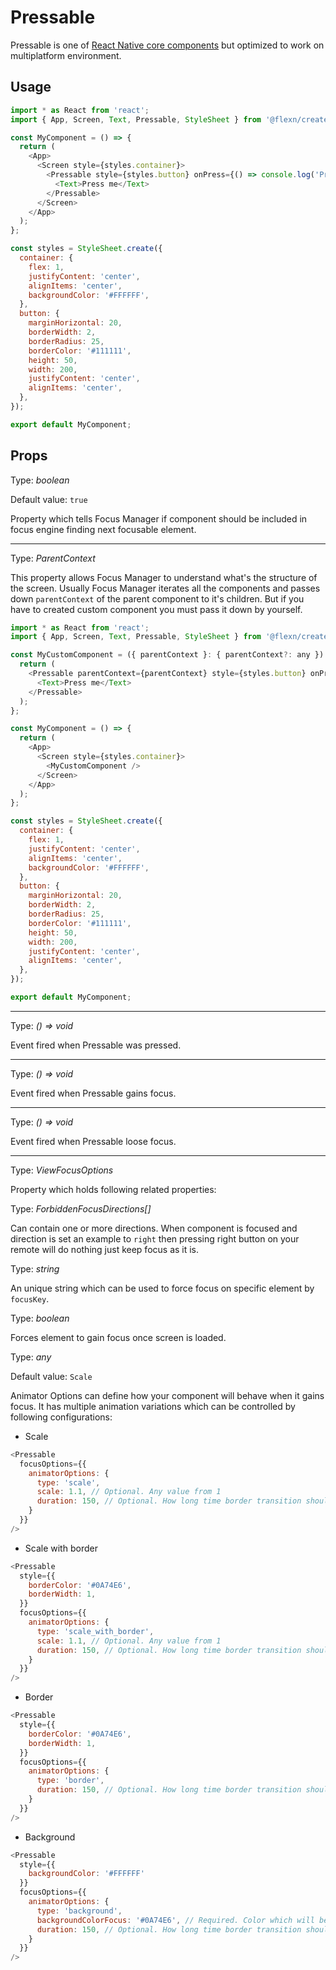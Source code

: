 
# Pressable

Pressable is one of [React Native core components](https://reactnative.dev/docs/pressable) but optimized to work on multiplatform environment. 

## Usage
```javascript
import * as React from 'react';
import { App, Screen, Text, Pressable, StyleSheet } from '@flexn/create';

const MyComponent = () => {
  return (
    <App>
      <Screen style={styles.container}>
        <Pressable style={styles.button} onPress={() => console.log('Pressed')}>
          <Text>Press me</Text>
        </Pressable>
      </Screen>
    </App>
  );
};

const styles = StyleSheet.create({
  container: {
    flex: 1,
    justifyContent: 'center',
    alignItems: 'center',
    backgroundColor: '#FFFFFF',
  },
  button: {
    marginHorizontal: 20,
    borderWidth: 2,
    borderRadius: 25,
    borderColor: '#111111',
    height: 50,
    width: 200,
    justifyContent: 'center',
    alignItems: 'center',
  },
});

export default MyComponent;
```

## Props

<Prop value="focus" /><Badge value="Android TV, Fire TV, Apple TV" platform /> 

Type: *boolean*

Default value: `true`

Property which tells Focus Manager if component should be included in focus engine finding next focusable element.

------------------------------------------------------------

<Prop value="parentContext" /><Badge required /><Badge value="Android TV, Fire TV, Apple TV" platform /> 

Type: *ParentContext*

This property allows Focus Manager to understand what's the structure of the screen. Usually Focus Manager iterates all the components
and passes down `parentContext` of the parent component to it's children. But if you have to created custom component you must pass it down by
yourself.

```javascript
import * as React from 'react';
import { App, Screen, Text, Pressable, StyleSheet } from '@flexn/create';

const MyCustomComponent = ({ parentContext }: { parentContext?: any }) => {
  return (
    <Pressable parentContext={parentContext} style={styles.button} onPress={() => console.log('Pressed')}>
      <Text>Press me</Text>
    </Pressable>
  );
};

const MyComponent = () => {
  return (
    <App>
      <Screen style={styles.container}>
        <MyCustomComponent />
      </Screen>
    </App>
  );
};

const styles = StyleSheet.create({
  container: {
    flex: 1,
    justifyContent: 'center',
    alignItems: 'center',
    backgroundColor: '#FFFFFF',
  },
  button: {
    marginHorizontal: 20,
    borderWidth: 2,
    borderRadius: 25,
    borderColor: '#111111',
    height: 50,
    width: 200,
    justifyContent: 'center',
    alignItems: 'center',
  },
});

export default MyComponent;
```

------------------------------------------------------------

<Prop value="onPress" />

Type: *() => void*

Event fired when Pressable was pressed.

------------------------------------------------------------

<Prop value="onFocus" /><Badge value="Android TV, Fire TV, Apple TV" platform /> 

Type: *() => void*

Event fired when Pressable gains focus.

------------------------------------------------------------

<Prop value="onBlur" /><Badge value="Android TV, Fire TV, Apple TV" platform /> 

Type: *() => void*

Event fired when Pressable loose focus.

------------------------------------------------------------

<Prop value="focusOptions" /><Badge value="Android TV, Fire TV, Apple TV" platform /> 

Type: *ViewFocusOptions*

Property which holds following related properties:

<Prop value="focusOptions.forbiddenFocusDirections" subProperty />


Type: *ForbiddenFocusDirections[]*

Can contain one or more directions. When component is focused and direction is set an example to `right` then pressing right button on your remote will do nothing just keep focus as it is.

<Prop value="focusOptions.focusKey" subProperty />

Type: *string*

An unique string which can be used to force focus on specific element by `focusKey`.

<Prop value="focusOptions.hasInitialFocus" subProperty />

Type: *boolean*

Forces element to gain focus once screen is loaded.

<Prop value="focusOptions.animatorOptions" subProperty />

Type: *any*

Default value: `Scale`

Animator Options can define how your component will behave when it gains focus. It has multiple animation variations which can be controlled by following configurations:

- Scale

```javascript
<Pressable
  focusOptions={{
    animatorOptions: {
      type: 'scale',
      scale: 1.1, // Optional. Any value from 1
      duration: 150, // Optional. How long time border transition should take
    }
  }}
/>
```

- Scale with border

```javascript
<Pressable
  style={{
    borderColor: '#0A74E6',
    borderWidth: 1,
  }}
  focusOptions={{
    animatorOptions: {
      type: 'scale_with_border',
      scale: 1.1, // Optional. Any value from 1
      duration: 150, // Optional. How long time border transition should take
    }
  }}
/>

```
- Border

```javascript
<Pressable
  style={{
    borderColor: '#0A74E6',
    borderWidth: 1,
  }}
  focusOptions={{
    animatorOptions: {
      type: 'border',
      duration: 150, // Optional. How long time border transition should take
    }
  }}
/>
```

- Background

```javascript
<Pressable
  style={{
    backgroundColor: '#FFFFFF'
  }}
  focusOptions={{
    animatorOptions: {
      type: 'background',
      backgroundColorFocus: '#0A74E6', // Required. Color which will be applied when element gains focus
      duration: 150, // Optional. How long time border transition should take
    }
  }}
/>
```

